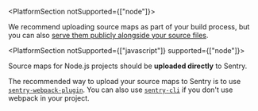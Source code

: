 <PlatformSection notSupported={["node"]}>

We recommend uploading source maps as part of your build process, but you can also [serve them publicly alongside your source files](../hosting-publicly/).

</PlatformSection>

<PlatformSection notSupported={["javascript"]} supported={["node"]}>

Source maps for Node.js projects should be **uploaded directly** to Sentry.

</PlatformSection>

<Note>

The recommended way to upload your source maps to Sentry is to use [`sentry-webpack-plugin`](https://github.com/getsentry/sentry-webpack-plugin). You can also use [`sentry-cli`](/product/cli/) if you don't use webpack in your project.

</Note>
